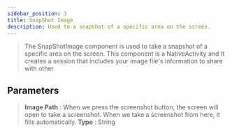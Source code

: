 ```yaml
---
sidebar_position: 3
title: SnapShot Image
description: Used to a snapshot of a specific area on the screen.
---
```

> The SnapShotImage component is used to take a snapshot of a specific area on the screen. This component is a NativeActivity and It creates a session that includes your image file's information to share with other 

## Parameters

> **Image Path** : When we press the screenshot button, the screen will open to take a screenshot. When we take a screenshot from here, it fills automatically. **Type** : String
